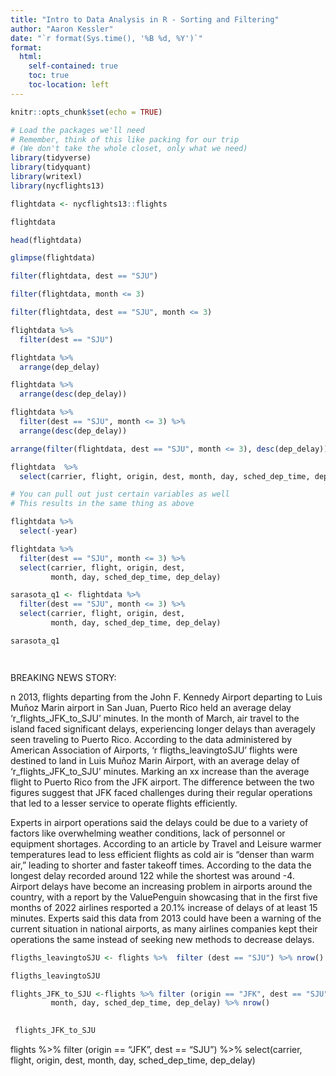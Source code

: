 ```yaml
---
title: "Intro to Data Analysis in R - Sorting and Filtering"
author: "Aaron Kessler"
date: "`r format(Sys.time(), '%B %d, %Y')`"
format:
  html:
    self-contained: true
    toc: true
    toc-location: left
---
```


```r
knitr::opts_chunk$set(echo = TRUE)

# Load the packages we'll need
# Remember, think of this like packing for our trip
# (We don't take the whole closet, only what we need)
library(tidyverse)
library(tidyquant)
library(writexl)
library(nycflights13)

```


```r

flightdata <- nycflights13::flights

flightdata

```


```r

head(flightdata)

```

```r

glimpse(flightdata)

```


```r
 
filter(flightdata, dest == "SJU")

```


```r

filter(flightdata, month <= 3)

```


```r

filter(flightdata, dest == "SJU", month <= 3)


```

```r

flightdata %>% 
  filter(dest == "SJU")

```


```r

flightdata %>% 
  arrange(dep_delay)

```


```r

flightdata %>% 
  arrange(desc(dep_delay))

```


```r

flightdata %>% 
  filter(dest == "SJU", month <= 3) %>% 
  arrange(desc(dep_delay))

```


```r

arrange(filter(flightdata, dest == "SJU", month <= 3), desc(dep_delay))

```

```r

flightdata  %>% 
  select(carrier, flight, origin, dest, month, day, sched_dep_time, dep_delay)

```



```r
# You can pull out just certain variables as well  
# This results in the same thing as above

flightdata %>% 
  select(-year)

```


```r

flightdata %>% 
  filter(dest == "SJU", month <= 3) %>% 
  select(carrier, flight, origin, dest, 
         month, day, sched_dep_time, dep_delay)

```



```r

sarasota_q1 <- flightdata %>% 
  filter(dest == "SJU", month <= 3) %>% 
  select(carrier, flight, origin, dest, 
         month, day, sched_dep_time, dep_delay)


```


```r

sarasota_q1




```


BREAKING NEWS STORY: 

n 2013, flights departing from the John F. Kennedy Airport departing to Luis Muñoz Marin airport in San Juan, Puerto Rico held an average delay 'r_flights_JFK_to_SJU' minutes. In the month of March, air travel to the island faced significant delays, experiencing longer delays than averagely seen traveling to Puerto Rico. According to the data administered by American Association of Airports, 'r fligths_leavingtoSJU' flights were destined to land in Luis Muñoz Marin Airport, with an average delay of 'r_flights_JFK_to_SJU' minutes. Marking an xx increase than the average flight to Puerto Rico from the JFK airport. The difference between the two figures suggest that JFK faced challenges during their regular operations that led to a lesser service to operate flights efficiently. 

Experts in airport operations said the delays could be due to a variety of factors like overwhelming weather conditions, lack of personnel or equipment shortages. According to an article by Travel and Leisure warmer temperatures lead to less efficient flights as cold air is “denser than warm air,” leading to shorter and faster takeoff times. According to the data the longest delay recorded around 122 while the shortest was around -4. Airport delays have become an increasing problem in airports around the country, with a report by the ValuePenguin showcasing that in the first five months of 2022 airlines resported a 20.1% increase of delays of at least 15 minutes. Experts said this data from 2013 could have been a warning of the current situation in national airports, as many airlines companies kept their operations the same instead of seeking new methods to decrease delays. 
```r

fligths_leavingtoSJU <- flights %>%  filter (dest == "SJU") %>% nrow()

fligths_leavingtoSJU
```


```r
flights_JFK_to_SJU <-flights %>% filter (origin == "JFK", dest == "SJU") %>%   select(carrier, flight, origin, dest, 
         month, day, sched_dep_time, dep_delay) %>% nrow()
         

 flights_JFK_to_SJU

```

flights %>% filter (origin == "JFK", dest == "SJU") %>%   select(carrier, flight, origin, dest, 
         month, day, sched_dep_time, dep_delay)
